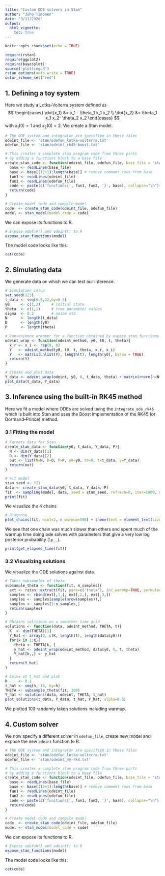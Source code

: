 ```yaml
---
title: "Custom ODE solvers in Stan"
author: "Juho Timonen"
date: "3/11/2020"
output: 
  html_vignette:
    toc: true
---
```


```r
knitr::opts_chunk$set(echo = TRUE)
```

```r
require(rstan)
require(ggplot2)
require(bayesplot)
source('plotting.R')
rstan_options(auto_write = TRUE)
color_scheme_set("red")
```

## 1. Defining a toy system
Here we study a Lotka-Volterra system defined as
$$
\begin{cases}
\dot{x_1} &= x_1 - \theta_1 x_1 x_2 \\
\dot{x_2} &= \theta_1 x_1 x_2- \theta_2 x_2
\end{cases}
$$
with $x_1(0) = 1$ and $x_2(0) = 2$. We create a Stan model.
```r
# The ODE system and integrator are specified in these files
odeint_file <- 'stan/odefun_lotka-volterra.txt'
odefun_file <- 'stan/odeint_rk45-boost.txt'

# This creates a complete stan program code from three parts
# by adding a functions block to a base file
create_stan_code <- function(odeint_file, odefun_file, base_file = 'stan/base.txt'){
  base <- readLines(base_file)
  base <- base[(12+1):length(base)] # remove comment rows from base
  fun1 <- readLines(odeint_file)
  fun2 <- readLines(odefun_file)
  code <- paste(c('functions{', fun1, fun2, '}', base), collapse="\n")
  return(code)
}

# Create model code and compile model
code  <- create_stan_code(odeint_file, odefun_file)
model <- stan_model(model_code = code)
```

We can expose its functions to R.
```r
# Expose odefun() and odeint() to R
expose_stan_functions(model)
```

The model code looks like this:
```r
cat(code)
```

## 2. Simulating data
We generate data on which we can test our inference.
```r
# Simulation setup
set.seed(123)
t_data <- seq(0.5,12,by=0.5)
y0     <- c(1,2)     # initial state
theta  <- c(1,1)     # true parameter values
sigma  <- 0.2        # noise std
N      <- length(t_data)
D      <- length(y0)
P      <- length(theta)

# Convenience wrapper for a function obtained by expose_stan_functions
odeint_wrap <- function(odeint_method, y0, t0, t, theta){
  x_r <- x_i <- rep(0, 0)
  Y   <- odeint_method(y0, t0, t, theta, x_r, x_i)
  Y   <- matrix(unlist(Y), length(t), length(y0), byrow = TRUE)
  return(Y)
}

# Create and plot data
Y_data <- odeint_wrap(odeint, y0, 0, t_data, theta) + matrix(rnorm(n=N*D, sd=sigma), N, D)
plot_data(t_data, Y_data)
```

## 3. Inference using the built-in RK45 method

Here we fit a model where ODEs are solved using the `integrate_ode_rk45` which is built into Stan and uses the Boost implementation of the RK45 (or Dormand–Prince) method.

### 3.1 Fitting the model
```r
# Formats data for Stan
create_stan_data <- function(y0, t_data, Y_data, P){
  N <- dim(Y_data)[1]
  D <- dim(Y_data)[2]
  out <- list(N=N, D=D, P=P, y0=y0, t0=0, t=t_data, y=Y_data)
  return(out)
}

# Fit model
stan_seed <- 321
data <- create_stan_data(y0, t_data, Y_data, P)
fit  <- sampling(model, data, seed = stan_seed, refresh=0, iter=1000, chains=3)
print(fit)
```

We visualize the 4 chains
```r
# Diagnose
plot_chains(fit, ncol=2, n_warmup=500) + theme(text = element_text(size=14))
```

We see that one chain was much slower than others and spent much of the warmup time doing ode solves with parameters that give a very low log posterior probability (`lp__`).
```r
print(get_elapsed_time(fit))
```

### 3.2 Visualizing solutions
We visualize the ODE solutions against data.
```r
# Takes subsamples of theta
subsample_theta <- function(fit, n_samples){
  ext <- rstan::extract(fit, pars=c('theta'), inc_warmup=TRUE, permuted=FALSE)
  samples <- rbind(ext[,1,], ext[,2,], ext[,3,])
  samples <- samples[sample(nrow(samples)),]
  samples <- samples[1:n_samples,]
  return(samples)
}

# Obtains solutions on a smoother time grid
solutions <- function(data, odeint_method, THETA, t){
  K  <- dim(THETA)[1]
  Y_hat <- array(0, c(K, length(t), length(data$y0)))
  for(k in 1:K){
    theta <- THETA[k, ]
    y_hat <- odeint_wrap(odeint_method, data$y0, 0, t, theta)
    Y_hat[k,,] <- y_hat
  }
  return(Y_hat)
}

# Solve at t_hat and plot
h     <- 0.1
t_hat <- seq(h, 15, by=h)
THETA <- subsample_theta(fit, 100)
Y_hat <- solutions(data, odeint, THETA, t_hat)
plot_solutions(t_data, Y_data, t_hat, Y_hat, alpha=0.3)
```

We plotted 100 randomly taken solutions including warmup.

## 4. Custom solver
We now specify a different solver in `odefun_file`, create new model and expose the new `odeint` function to R.

```r
# The ODE system and integrator are specified in these files
odeint_file <- 'stan/odefun_lotka-volterra.txt'
odefun_file <- 'stan/odeint_my-rk4.txt'

# This creates a complete stan program code from three parts
# by adding a functions block to a base file
create_stan_code <- function(odeint_file, odefun_file, base_file = 'stan/base.txt'){
  base <- readLines(base_file)
  base <- base[(12+1):length(base)] # remove comment rows from base
  fun1 <- readLines(odeint_file)
  fun2 <- readLines(odefun_file)
  code <- paste(c('functions{', fun1, fun2, '}', base), collapse="\n")
  return(code)
}

# Create model code and compile model
code  <- create_stan_code(odeint_file, odefun_file)
model <- stan_model(model_code = code)
```

We can expose its functions to R.
```r
# Expose odefun() and odeint() to R
expose_stan_functions(model)
```

The model code looks like this:
```r
cat(code)
```

